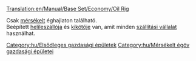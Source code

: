[[Translation:en/Manual/Base Set/Economy/Oil Rig]]

{{hu/Gazdasági épületek|kép=Oilrig.png
|név=Olajfúró torony
|klíma=[[hu/Manual/Éghajlatok#Mérsékelt|mérsékelt]].
|elfogad=[[hu/Manual/Base Set/Economy/Utasok|utasokat]].
|előállít=[[hu/Manual/Base Set/Economy/Olaj|olajat]], [[hu/Manual/Base Set/Economy/Utasok|utasokat]].
}}
Csak [[hu/Mérsékelt|mérsékelt]] éghajlaton található.<br>
Beépített [[hu/Manual/Repülőterek#Helileszálló|helileszállója]] és [[hu/Trash/Kikötők|kikötője]] van, amit minden [[hu/Szállítási vállalatok|szállítási vállalat]] használhat.

{{hu/Navbox Gazdasági épületek}}

[[Category:hu/Elsődleges gazdasági épületek]]
[[Category:hu/Mérsékelt égöv gazdasági épületei]]